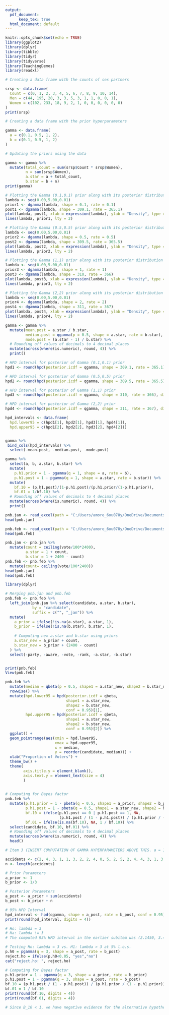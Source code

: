 ---
output: 
  pdf_document: 
      keep_tex: true
  html_document: default
---

```{r setup, include=FALSE}
knitr::opts_chunk$set(echo = TRUE)
library(ggplot2)
library(dplyr)
library(tibble)
library(tidyr)
library(tidyverse)
library(TeachingDemos)
library(readxl)
```

```{r}
# Creating a data frame with the counts of sex partners

srsp <- data.frame(
  Count = c(0, 1, 2, 3, 4, 5, 6, 7, 8, 9, 10, 14),
  Men = c(44, 195, 20, 3, 3, 5, 3, 1, 1, 0, 0, 1),
  Women = c(102, 233, 18, 9, 2, 1, 0, 0, 0, 0, 0, 0)
)
print(srsp)

# Creating a data frame with the prior hyperparameters 

gamma <- data.frame( 
  a = c(0.1, 0.5, 1, 2),
  b = c(0.1, 0.5, 1, 2)
)

# Updating the priors using the data 

gamma <- gamma %>%
  mutate(total_count = sum(srsp$Count * srsp$Women),
         n = sum(srsp$Women),
         a.star = a + total_count,
         b.star = b + n)
print(gamma)
```

```{r}
# Plotting the Gamma (0.1,0.1) prior along with its posterior distribution
lambda <- seq(0.00,5.00,0.01)
prior1 <- dgamma(lambda, shape = 0.1, rate = 0.1)
post1 <- dgamma(lambda, shape = 309.1, rate = 365.1)
plot(lambda, post1, xlab = expression(lambda), ylab = "Density", type = "l")
lines(lambda, prior1, lty = 2)

# Plotting the Gamma (0.5,0.5) prior along with its posterior distribution
lambda <- seq(0.00,5.00,0.01)
prior2 <- dgamma(lambda, shape = 0.5, rate = 0.5)
post2 <- dgamma(lambda, shape = 309.5, rate = 365.5)
plot(lambda, post2, xlab = expression(lambda), ylab = "Density", type = "l")
lines(lambda, prior2, lty = 2)

# Plotting the Gamma (1,1) prior along with its posterior distribution
lambda <- seq(0.00,5.00,0.01)
prior3 <- dgamma(lambda, shape = 1, rate = 1)
post3 <- dgamma(lambda, shape = 310, rate = 366)
plot(lambda, post3, xlab = expression(lambda), ylab = "Density", type = "l")
lines(lambda, prior3, lty = 2)

# Plotting the Gamma (2,2) prior along with its posterior distribution
lambda <- seq(0.00,5.00,0.01)
prior4 <- dgamma(lambda, shape = 2, rate = 2)
post4 <- dgamma(lambda, shape = 311, rate = 367)
plot(lambda, post4, xlab = expression(lambda), ylab = "Density", type = "l")
lines(lambda, prior4, lty = 2)

```

```{r}
gamma <- gamma %>%
  mutate(mean.post = a.star / b.star,
         median.post = qgamma(p = 0.5, shape = a.star, rate = b.star),
         mode.post = (a.star - 1) / b.star) %>%
  # Rounding off values of decimals to 4 decimal places
  mutate(across(where(is.numeric), round, 4)) %>%
  print()
```

```{r}
# HPD interval for posterior of Gamma (0.1,0.1) prior
hpd1 <- round(hpd(posterior.icdf = qgamma, shape = 309.1, rate = 365.1), digits = 4)

# HPD interval for posterior of Gamma (0.5,0.5) prior
hpd2 <- round(hpd(posterior.icdf = qgamma, shape = 309.5, rate = 365.5), digits = 4)

# HPD interval for posterior of Gamma (1,1) prior
hpd3 <- round(hpd(posterior.icdf = qgamma, shape = 310, rate = 366), digits = 4)

# HPD interval for posterior of Gamma (2,2) prior
hpd4 <- round(hpd(posterior.icdf = qgamma, shape = 311, rate = 367), digits = 4)

hpd_intervals <- data.frame(
  hpd.lower95 = c(hpd1[1], hpd2[1], hpd3[1], hpd4[1]),
  hpd.upper95 = c(hpd1[2], hpd2[2], hpd3[2], hpd4[2]))


gamma %>%
 bind_cols(hpd_intervals) %>%
  select(-mean.post, -median.post, -mode.post)
```

```{r}
gamma %>%
  select(a, b, a.star, b.star) %>%
  mutate(
    p.h1.prior = 1 - pgamma(q = 1, shape = a, rate = b),
    p.h1.post = 1 - pgamma(q = 1, shape = a.star, rate = b.star)) %>%
  mutate(
    bf.10 = (p.h1.post)/(1-p.h1.post)/(p.h1.prior/(1-p.h1.prior)),
    bf.01 = 1/bf.10) %>%
  # Rounding off values of decimals to 4 decimal places
  mutate(across(where(is.numeric), round, 4)) %>%
  print()
```

```{r}
pnb.jan <- read_excel(path = "C:/Users/amore_6ou078y/OneDrive/Documents/UP Subjects/Stat 133/Exercises/datasets/Pulso ng Bayan.xlsx", sheet = "Jan 2025")
head(pnb.jan)

pnb.feb <- read_excel(path = "C:/Users/amore_6ou078y/OneDrive/Documents/UP Subjects/Stat 133/Exercises/datasets/Pulso ng Bayan.xlsx", sheet = "Feb 2025")
head(pnb.feb)
```

```{r}
pnb.jan <- pnb.jan %>%
  mutate(count = ceiling(vote/100*2400),
         a.star = 1 + count,
         b.star = 1 + 2400 - count)
pnb.feb <- pnb.feb %>%
  mutate(count= ceiling(vote/100*2400))
head(pnb.jan)
head(pnb.feb)
```

```{r}
library(dplyr)

# Merging pnb.jan and pnb.feb
pnb.feb <- pnb.feb %>%
  left_join(pnb.jan %>% select(candidate, a.star, b.star), 
            by = "candidate", 
            suffix = c("", "_jan")) %>% 
  mutate(
    a_prior = ifelse(!is.na(a.star), a.star, 1),  
    b_prior = ifelse(!is.na(b.star), b.star, 1),  
    
    # Computing new a.star and b.star using priors
    a.star_new = a_prior + count,
    b.star_new = b_prior + (2400 - count)
  ) %>% 
  select(-party, -aware, -vote, -rank, -a.star, -b.star)


print(pnb.feb)
View(pnb.feb)
```

```{r}
pnb.feb %>%
  mutate(median = qbeta(p = 0.5, shape1 = a.star_new, shape2 = b.star_new)) %>%
  rowwise() %>%
  mutate(hpd.lower95 = hpd(posterior.icdf = qbeta,
                           shape1 = a.star_new,
                           shape2 = b.star_new,
                           conf = 0.95)[1],
         hpd.upper95 = hpd(posterior.icdf = qbeta,
                           shape1 = a.star_new,
                           shape2 = b.star_new,
                           conf = 0.95)[2]) %>%
  ggplot() +
  geom_pointrange(aes(xmin = hpd.lower95, 
                      xmax = hpd.upper95, 
                      x = median,
                      y = reorder(candidate, median))) +
  xlab("Proportion of Voters") +
  theme_bw() +
  theme(
        axis.title.y = element_blank(),
        axis.text.y = element_text(size = 4)
        )
  
```

```{r}
# Computing for Bayes factor
pnb.feb %>%
  mutate(p.h1.prior = 1 - pbeta(q = 0.5, shape1 = a_prior, shape2 = b_prior),
         p.h1.post = 1 - pbeta(q = 0.5, shape1 = a.star_new, shape2 = b.star_new),
         bf.10 = ifelse(p.h1.post == 0 | p.h1.post == 1, NA, 
                        (p.h1.post / (1 - p.h1.post)) / (p.h1.prior / (1 - p.h1.prior))),
         bf.01 = ifelse(is.na(bf.10), NA, 1 / bf.10)) %>%
  select(candidate, bf.10, bf.01) %>%
  # Rounding off values of decimals to 4 decimal places
  mutate(across(where(is.numeric), round, 4)) %>%
  head()
```

```{r}
# Item 3 (INSERT COMPUTATION OF GAMMA HYPERPARAMETERS ABOVE THIS. a = 1, b = 1/3)

accidents <- c(2, 4, 3, 1, 1, 3, 2, 2, 4, 0, 5, 2, 5, 2, 4, 4, 3, 1, 3, 8, 4, 2, 1, 1)
n <- length(accidents)

# Prior Parameters
a_prior <- 1
b_prior <- 1/3

# Posterior Parameters
a_post <- a_prior + sum(accidents)
b_post <- b_prior + n 

# 95% HPD Interval
hpd_interval <- hpd(qgamma, shape = a_post, rate = b_post, conf = 0.95)
print(round(hpd_interval, digits = 4))
```

```{r}
# Ho: lambda = 3
# Ha: lambda != 3
# The computed 95% HPD interval in the earlier subitem was (2.1450, 3.4673). Since the interval contains 3, do not reject Ho. We have insufficient evidence to say that the mean number of traffic accidents per month is not equal to 3 at 5% level of significance. 
```

```{r}
# Testing Ho: lambda = 3 vs. H1: lambda > 3 at 5% l.o.s.
p.h0 = pgamma(q = 3, shape = a_post, rate = b_post)
reject.ho = ifelse(p.h0<0.05, "yes","no")
cat("reject.ho: ", reject.ho)
```

```{r}
# Computing for Bayes factor
p.h1.prior = 1 - pgamma(q = 3, shape = a_prior, rate = b_prior)
p.h1.post = 1 - pgamma(q = 3, shape = a_post, rate = b_post)
bf.10 = (p.h1.post / (1 - p.h1.post)) / (p.h1.prior / (1 - p.h1.prior))
bf.01 = 1 / bf.10
print(round(bf.10, digits = 4))
print(round(bf.01, digits = 4))

# Since B_10 < 1, we have negative evidence for the alternative hypothesis that lambda > 3. That is, we do not reject Ho at 5% level of significance.
```
